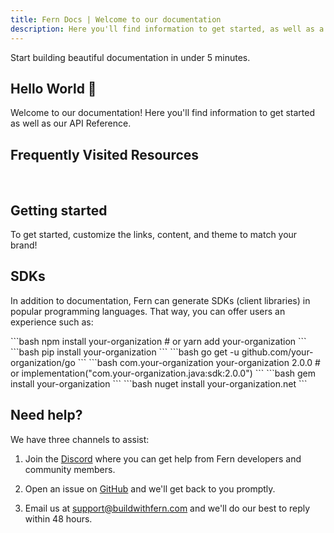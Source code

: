 ```yaml
---
title: Fern Docs | Welcome to our documentation
description: Here you'll find information to get started, as well as a sample API Reference generated by Fern from an OpenAPI specification file.
---
```


<Callout intent="success">
Start building beautiful documentation in under 5 minutes.
</Callout>

## Hello World 👋

Welcome to our documentation! Here you'll find information to get started as well as our API Reference.

## Frequently Visited Resources

<Cards>
  <Card
    title="API Reference"
    icon="fa-solid fa-code"
    href="/api-reference"
  />
  <Card
    title="Discord Server"
    icon="fa-brands fa-discord"
    href="https://discord.com/invite/JkkXumPzcG"
  />
</Cards>

<br />

<Cards>
  <Card
    title="Blog"
    icon="fa-solid fa-signal"
    href="https://blog.buildwithfern.com"
  />
  <Card
    title="SOC 2 Compliance"
    icon="fa-solid fa-shield-halved"
    href="https://security.buildwithfern.com"
  />
</Cards>

## Getting started

To get started, customize the links, content, and theme to match your brand! 

## SDKs

In addition to documentation, Fern can generate SDKs (client libraries) in popular programming languages. That way, you can offer users an experience such as:

<CodeBlocks>
  <CodeBlock title="Node">
  ```bash
  npm install your-organization
  # or
  yarn add your-organization
  ```
  </CodeBlock>
  <CodeBlock title="Python">
  ```bash
  pip install your-organization
  ```
  </CodeBlock>
  <CodeBlock title="Go">
  ```bash
  go get -u github.com/your-organization/go
  ```
  </CodeBlock>
  <CodeBlock title="Java">
  ```bash
  <dependency>
    <groupId>com.your-organization</groupId>
    <artifactId>your-organization</artifactId>
    <version>2.0.0</version>
  </dependency>
  # or
  implementation("com.your-organization.java:sdk:2.0.0")
  ```
  </CodeBlock>
  <CodeBlock title="Ruby">
  ```bash
  gem install your-organization
  ```
  </CodeBlock>
  <CodeBlock title="C#">
  ```bash
  nuget install your-organization.net
  ```
  </CodeBlock>
</CodeBlocks>

## Need help? 

We have three channels to assist:

1. Join the [Discord](https://discord.com/invite/JkkXumPzcG) where you can get help from Fern developers and community members.

2. Open an issue on [GitHub](https://github.com/fern-api/docs-starter/issues/new) and we'll get back to you promptly.

3. Email us at [support@buildwithfern.com](mailto:support@buildwithfern.com) and we'll do our best to reply within 48 hours.
